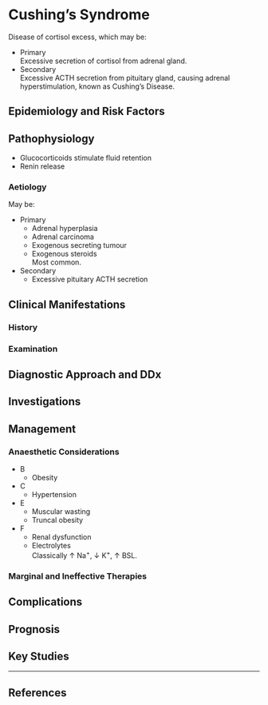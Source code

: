 # Cushing's Syndrome


Disease of cortisol excess, which may be:

* Primary\
Excessive secretion of cortisol from adrenal gland.
* Secondary\
Excessive ACTH secretion from pituitary gland, causing adrenal hyperstimulation, known as Cushing's Disease.

## Epidemiology and Risk Factors

## Pathophysiology


* Glucocorticoids stimulate fluid retention
* Renin release

### Aetiology

May be:

* Primary
	* Adrenal hyperplasia
	* Adrenal carcinoma
	* Exogenous secreting tumour
	* Exogenous steroids\
	Most common.
* Secondary
	* Excessive pituitary ACTH secretion

## Clinical Manifestations

### History

### Examination

## Diagnostic Approach and DDx

## Investigations

## Management

### Anaesthetic Considerations

* B
	* Obesity
* C
	* Hypertension\
* E
	* Muscular wasting
	* Truncal obesity
* F
	* Renal dysfunction
	* Electrolytes\
	Classically ↑ Na^+^, ↓ K^+^, ↑ BSL. 


### Marginal and Ineffective Therapies

## Complications

## Prognosis

## Key Studies


---

## References

